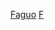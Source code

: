 {{Commonscat|Military units and formations of France}}
[[Category:各国军事力量的编成|Faguo]]
[[Category:法国军事|F]]